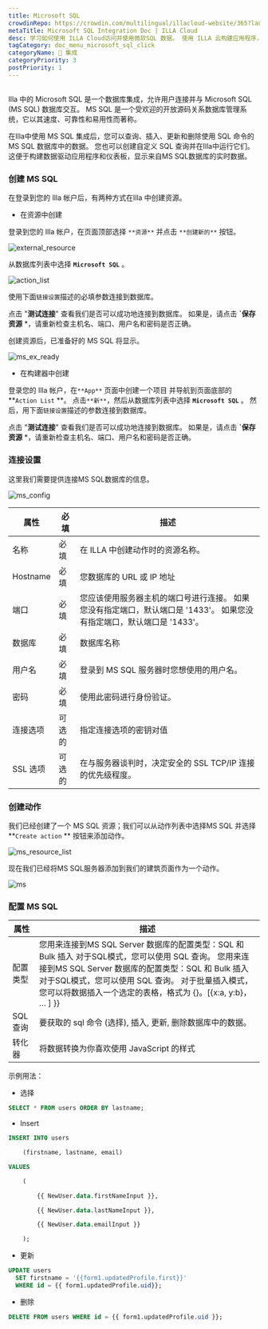 ```yaml
---
title: Microsoft SQL
crowdinRepo: https://crowdin.com/multilingual/illacloud-website/365?languages=zhcn&filter=basic&value=0
metaTitle: Microsoft SQL Integration Doc | ILLA Cloud
desc: 学习如何使用 ILLA Cloud访问并使用微软SQL 数据。 使用 ILLA 云构建应用程序，可视化数据并实现工作流程自动化。
tagCategory: doc_menu_microsoft_sql_click
categoryName: 🔨 集成
categoryPriority: 3
postPriority: 1
---
```


## <h2 hidden>Microsoft SQL是什么？</h2>

Illa 中的 Microsoft SQL 是一个数据库集成，允许用户连接并与 Microsoft SQL (MS SQL) 数据库交互。 MS SQL 是一个受欢迎的开放源码关系数据库管理系统，它以其速度、可靠性和易用性而著称。

在Illa中使用 MS SQL 集成后，您可以查询、插入、更新和删除使用 SQL 命令的 MS SQL 数据库中的数据。 您也可以创建自定义 SQL 查询并在Illa中运行它们。 这便于构建数据驱动应用程序和仪表板，显示来自MS SQL数据库的实时数据。

### 创建 MS SQL

在登录到您的 Illa 帐户后，有两种方式在Illa 中创建资源。

-   在资源中创建

登录到您的 Illa 帐户，在页面顶部选择 `**资源**` 并点击 `**创建新的**` 按钮。

![external_resource](https://cdn.illacloud.com/official-website/img/docs/external_resource.png)

从数据库列表中选择 **`Microsoft SQL`** 。

![action_list](https://cdn.illacloud.com/official-website/img/docs/action_list.png)

使用下面`链接设置`描述的必填参数连接到数据库。

点击 "**测试连接**" 查看我们是否可以成功地连接到数据库。 如果是，请点击 **\`保存资源** \*，请重新检查主机名、端口、用户名和密码是否正确。

创建资源后，已准备好的 MS SQL 将显示。

![ms_ex_ready](https://cdn.illacloud.com/official-website/img/docs/ms_ex_ready.png)

-   在构建器中创建

登录您的 Illa 帐户，在`**App**` 页面中创建一个项目 并导航到页面底部的 **`Action List` **。 点击`**新**`，然后从数据库列表中选择 **`Microsoft SQL`** 。 然后，用下面`链接设置`描述的参数连接到数据库。

点击 "**测试连接**" 查看我们是否可以成功地连接到数据库。 如果是，请点击 **\`保存资源** \*，请重新检查主机名、端口、用户名和密码是否正确。

### 连接设置

这里我们需要提供连接MS SQL数据库的信息。

![ms_config](https://cdn.illacloud.com/official-website/img/docs/ms_config.png)

| 属性                | 必填  | 描述                                                                                                        |
| ----------------- | --- | --------------------------------------------------------------------------------------------------------- |
| 名称                | 必填  | 在 ILLA 中创建动作时的资源名称。                                                                                       |
| Hostname          | 必填  | 您数据库的 URL 或 IP 地址                                                                                         |
| 端口                | 必填  | 您应该使用服务器主机的端口号进行连接。 如果您没有指定端口，默认端口是 '1433'。 如果您没有指定端口，默认端口是 '1433'。                                       |
| 数据库               | 必填  | 数据库名称                                                                                                     |
| 用户名               | 必填  | 登录到 MS SQL 服务器时您想使用的用户名。                                                                                  |
| 密码                | 必填  | 使用此密码进行身份验证。                                                                                              |
| 连接选项              | 可选的 | 指定连接选项的密钥对值                                                                                               |
| SSL 选项            | 可选的 | 在与服务器谈判时，决定安全的 SSL TCP/IP 连接的优先级程度。                                                                       |

### 创建动作

我们已经创建了一个 MS SQL 资源；我们可以从动作列表中选择MS SQL 并选择 **`Create action` ** 按钮来添加动作。

![ms_resource_list](https://cdn.illacloud.com/official-website/img/docs/ms_resource_list.png)

现在我们已经将MS SQL服务器添加到我们的建筑页面作为一个动作。

![ms](https://cdn.illacloud.com/official-website/img/docs/ms.png)

### 配置 MS SQL

| 属性       | 描述                                                                                                                                                                                                                                        |
| -------- | ----------------------------------------------------------------------------------------------------------------------------------------------------------------------------------------------------------------------------------------- |
| 配置类型     | 您用来连接到MS SQL Server 数据库的配置类型：SQL 和 Bulk 插入 对于SQL模式，您可以使用 SQL 查询。 您用来连接到MS SQL Server 数据库的配置类型：SQL 和 Bulk 插入 对于SQL模式，您可以使用 SQL 查询。 对于批量插入模式，您可以将数据插入一个选定的表格，格式为 {}。[{x:a, y:b}， … ] }}                                                     |
| SQL 查询   | 要获取的 sql 命令 (选择), 插入, 更新, 删除数据库中的数据。                                                                                                                                                                                                      |
| 转化器      | 将数据转换为你喜欢使用 JavaScript 的样式                                                                                                                                                                                                                |

示例用法：

-   选择

```sql
SELECT * FROM users ORDER BY lastname;
```

-   Insert

```sql
INSERT INTO users

	(firstname, lastname, email)

VALUES

	(

		{{ NewUser.data.firstNameInput }},

		{{ NewUser.data.lastNameInput }},

		{{ NewUser.data.emailInput }}

	);
```

-   更新

```sql
UPDATE users
  SET firstname = '{{form1.updatedProfile.first}}'
  WHERE id = {{ form1.updatedProfile.uid}};
```

-   删除

```sql
DELETE FROM users WHERE id = {{ form1.updatedProfile.uid }};
```

